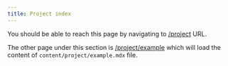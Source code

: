 ```yaml
---
title: Project index
---
```


You should be able to reach this page by navigating to [/project](/project) URL.

The other page under this section is [/project/example](/project/example) which
will load the content of `content/project/example.mdx` file.

